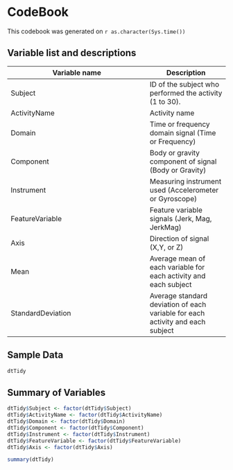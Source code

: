 CodeBook
========
This codebook was generated on `r as.character(Sys.time())`

Variable list and descriptions
------------------------------

Variable name        | Description
---------------------|------------
Subject              | ID of the subject who performed the activity (1 to 30). 
ActivityName         | Activity name
Domain               | Time or frequency domain signal (Time or Frequency)
Component            | Body or gravity component of signal (Body or Gravity)
Instrument           | Measuring instrument used (Accelerometer or Gyroscope)
FeatureVariable      | Feature variable signals (Jerk, Mag, JerkMag)
Axis                 | Direction of signal (X,Y, or Z)
Mean                 | Average mean of each variable for each activity and each subject
StandardDeviation    | Average standard deviation of each variable for each activity and each subject

Sample Data
-----------

```r
dtTidy

```


Summary of Variables
--------------------

```r
dtTidy$Subject <- factor(dtTidy$Subject)
dtTidy$ActivityName <- factor(dtTidy$ActivityName)
dtTidy$Domain <- factor(dtTidy$Domain)
dtTidy$Component <- factor(dtTidy$Component)
dtTidy$Instrument <- factor(dtTidy$Instrument)
dtTidy$FeatureVariable <- factor(dtTidy$FeatureVariable)
dtTidy$Axis <- factor(dtTidy$Axis)

summary(dtTidy)
```
